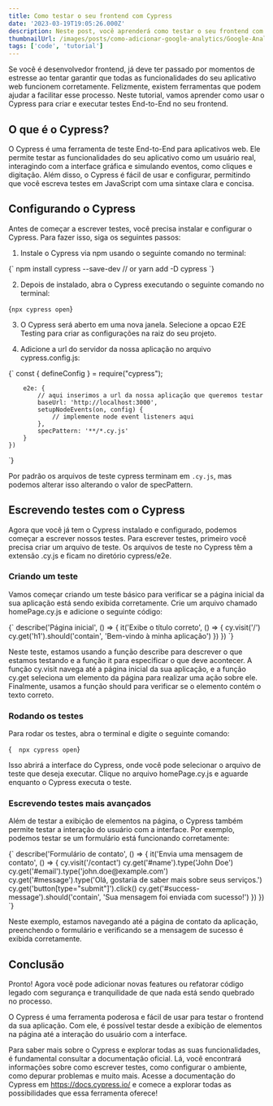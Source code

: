 ```yaml
---
title: Como testar o seu frontend com Cypress
date: '2023-03-19T19:05:26.000Z'
description: Neste post, você aprenderá como testar o seu frontend com Cypress, uma ferramenta moderna e poderosa de automação de testes. Com exemplos práticos e dicas úteis, descubra como garantir a qualidade do seu código e melhorar a experiência do usuário!
thumbnailUrl: /images/posts/como-adicionar-google-analytics/Google-Analytics-Logo.jpg
tags: ['code', 'tutorial']
---
```


Se você é desenvolvedor frontend, já deve ter passado por momentos de estresse ao tentar garantir que todas as funcionalidades do seu aplicativo web funcionem corretamente. Felizmente, existem ferramentas que podem ajudar a facilitar esse processo. Neste tutorial, vamos aprender como usar o Cypress para criar e executar testes End-to-End no seu frontend.

## O que é o Cypress?

O Cypress é uma ferramenta de teste End-to-End para aplicativos web. Ele permite testar as funcionalidades do seu aplicativo como um usuário real, interagindo com a interface gráfica e simulando eventos, como cliques e digitação. Além disso, o Cypress é fácil de usar e configurar, permitindo que você escreva testes em JavaScript com uma sintaxe clara e concisa.

## Configurando o Cypress

Antes de começar a escrever testes, você precisa instalar e configurar o Cypress. Para fazer isso, siga os seguintes passos:

1. Instale o Cypress via npm usando o seguinte comando no terminal:

<SyntaxHighlighter language="bash">
    {`  
    npm install cypress --save-dev
    // or
    yarn add -D cypress
    `}
</SyntaxHighlighter>

2. Depois de instalado, abra o Cypress executando o seguinte comando no terminal:

<SyntaxHighlighter language="bash">{`npx cypress open`}</SyntaxHighlighter>

3. O Cypress será aberto em uma nova janela. Selecione a opcao E2E Testing para criar as configurações na raiz do seu projeto.

4. Adicione a url do servidor da nossa aplicação no arquivo cypress.config.js:

<SyntaxHighlighter language="javascript">
{`
    const { defineConfig } = require("cypress");

        e2e: {
            // aqui inserimos a url da nossa aplicação que queremos testar
            baseUrl: 'http://localhost:3000',
            setupNodeEvents(on, config) {
                // implemente node event listeners aqui
            },
            specPattern: '**/*.cy.js'
        }
    })

`}

</SyntaxHighlighter>

Por padrão os arquivos de teste cypress terminam em `.cy.js`, mas podemos alterar isso alterando o valor de specPattern.

## Escrevendo testes com o Cypress

Agora que você já tem o Cypress instalado e configurado, podemos começar a escrever nossos testes. Para escrever testes, primeiro você precisa criar um arquivo de teste. Os arquivos de teste no Cypress têm a extensão .cy.js e ficam no diretório cypress/e2e.

### Criando um teste

Vamos começar criando um teste básico para verificar se a página inicial da sua aplicação está sendo exibida corretamente. Crie um arquivo chamado homePage.cy.js e adicione o seguinte código:

<SyntaxHighlighter language="javascript">
    {`
    describe('Página inicial', () => {
        it('Exibe o título correto', () => {
            cy.visit('/')
            cy.get('h1').should('contain', 'Bem-vindo à minha aplicação')
        })
    })
`}
</SyntaxHighlighter>

Neste teste, estamos usando a função describe para descrever o que estamos testando e a função it para especificar o que deve acontecer. A função cy.visit navega até a página inicial da sua aplicação, e a função cy.get seleciona um elemento da página para realizar uma ação sobre ele. Finalmente, usamos a função should para verificar se o elemento contém o texto correto.

### Rodando os testes

Para rodar os testes, abra o terminal e digite o seguinte comando:

<SyntaxHighlighter language="bash">{`  npx cypress open`}</SyntaxHighlighter>

Isso abrirá a interface do Cypress, onde você pode selecionar o arquivo de teste que deseja executar. Clique no arquivo homePage.cy.js e aguarde enquanto o Cypress executa o teste.

### Escrevendo testes mais avançados

Além de testar a exibição de elementos na página, o Cypress também permite testar a interação do usuário com a interface. Por exemplo, podemos testar se um formulário está funcionando corretamente:

<SyntaxHighlighter language="bash">
    {`
    describe('Formulário de contato', () => {
        it('Envia uma mensagem de contato', () => {
            cy.visit('/contact')
            cy.get('#name').type('John Doe')
            cy.get('#email').type('john.doe@example.com')
            cy.get('#message').type('Olá, gostaria de saber mais sobre seus serviços.')
            cy.get('button[type="submit"]').click()
            cy.get('#success-message').should('contain', 'Sua mensagem foi enviada com sucesso!')
        })
    })
    `}
</SyntaxHighlighter>

Neste exemplo, estamos navegando até a página de contato da aplicação, preenchendo o formulário e verificando se a mensagem de sucesso é exibida corretamente.

## Conclusão

Pronto! Agora você pode adicionar novas features ou refatorar código legado com segurança e tranquilidade de que nada está sendo quebrado no processo.

O Cypress é uma ferramenta poderosa e fácil de usar para testar o frontend da sua aplicação. Com ele, é possível testar desde a exibição de elementos na página até a interação do usuário com a interface.

Para saber mais sobre o Cypress e explorar todas as suas funcionalidades, é fundamental consultar a documentação oficial. Lá, você encontrará informações sobre como escrever testes, como configurar o ambiente, como depurar problemas e muito mais. Acesse a documentação do Cypress em <Link href='https://docs.cypress.io/'>https://docs.cypress.io/</Link> e comece a explorar todas as possibilidades que essa ferramenta oferece!
